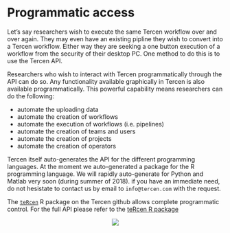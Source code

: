 # Programmatic access {#programmatic-access}
Let's say researchers wish to execute the same Tercen workflow over and over again. They may even have an existing pipline they wish to convert into a Tercen workflow. Either way they are seeking a one button execution of a workflow from the security of their desktop PC. One method to do this is to use the Tercen API.

Researchers who wish to interact with Tercen programmatically through the API can do so. Any functionality available graphically in Tercen is also available programmatically. This powerful capability means researchers can do the following:

* automate the uploading data
* automate the creation of workflows
* automate the execution of workflows (i.e. pipelines)
* automate the creation of teams and users
* automate the creation of projects
* automate the creation of operators

Tercen itself auto-generates the API for the different programming languages. At the moment we auto-generated a package for the R programming language. We will rapidly auto-generate for Python and Matlab very soon (during summer of 2018). if you have an immediate need, do not hesistate to contact us by email to `info@tercen.com` with the request.

The [`teRcen`](https://github.com/tercen/teRcen)  R package on the Tercen github allows complete programmatic control. For the full API please refer to the [teRcen R package](https://github.com/tercen/teRcen) 

<center>![](images\API.png)</center>
